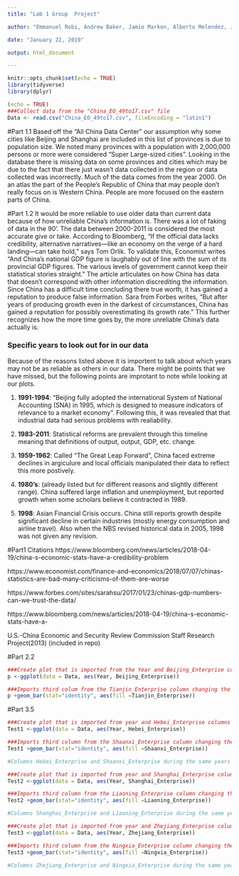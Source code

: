 ```yaml
---
title: "Lab 1 Group  Project"

author: "Emmanuel Robi, Andrew Baker, Jamie Marken, Alberto Melendez, James Lyou"

date: "January 22, 2019"

output: html_document

---
```

```r
knitr::opts_chunk$set(echo = TRUE)
library(tidyverse)
library(dplyr)
```

```r
(echo = TRUE)
###Collect data from the "China_EO_49to17.csv" file
Data <- read.csv("China_EO_49to17.csv", fileEncoding = "latin1")
```

#Part 1.1
  Based off the “All China Data Center” our assumption why some cities like Beijing and Shanghai are included in this list of provinces is due to population size. We noted many provinces with a population with 2,000,000 persons or more were considered “Super Large-sized cities”. 
  Looking in the database there is missing data on some provinces and cities which may be due to the fact that there just wasn’t data collected in the region or data collected was incorrectly. Much of the data comes from the year 2000. On an atlas the part of the People’s Republic of China that may people don’t really focus on is Western China. People are more focused on the eastern parts of China. 
  
#Part 1.2
  It would be more reliable to use older data than current data because of how unreliable China’s information is. There was a lot of faking of data in the 90’. The data between 2000-2011 is considered the most accurate give or take. According to Bloomberg, “If the official data lacks credibility, alternative narratives—like an economy on the verge of a hard landing—can take hold,” says Tom Orlik. To validate this, Economist writes “And China’s national GDP figure is laughably out of line with the sum of its provincial GDP figures. The various levels of government cannot keep their statistical stories straight.” The article articulates on how China has data that doesn’t correspond with other information discrediting the information. Since China has a difficult time concluding there true worth, it has gained a reputation to produce false information. Sara from Forbes writes, “But after years of producing growth even in the darkest of circumstances, China has gained a reputation for possibly overestimating its growth rate.” This further recognizes how the more time goes by, the more unreliable China’s data actually is. 
  
### Specific years to look out for in our data

Because of the reasons listed above it is importent to talk about which years may not be as reliable as others in our data. There might be points that we have missed, but the following points are improtant to note while looking at our plots.

1. __1991-1994__: "Beijing fully adopted the international System of National Accounting (SNA) in 1995, which is designed to measure indicators of relevance to a market economy". Following this, it was revealed that that industrial data had serious problems with realiability. 

2. __1983-2011__: Statistical reforms are prevalent through this timeline meaning that definitions of output, output, GDP, etc. change. 

3. __1959-1962__: Called "The Great Leap Forward", China faced extreme declines in argiculure and local officials manipulated their data to reflect this more postively.

4. __1980's__: (already listed but for different reasons and slightly different range). China suffered large inflation and unemployment, but reported growth when some scholars believe it contracted in 1989.

5. __1998__: Asian Financial Crisis occurs. China still reports growth despite significant decline in certain industries (mostly energy consumption and airline travel). Also when the NBS revised historical data in 2005, 1998 was not given any revision.

#Part1 Citations
https://www.bloomberg.com/news/articles/2018-04-19/china-s-economic-stats-have-a-credibility-problem

https://www.economist.com/finance-and-economics/2018/07/07/chinas-statistics-are-bad-many-criticisms-of-them-are-worse 

https://www.forbes.com/sites/sarahsu/2017/01/23/chinas-gdp-numbers-can-we-trust-the-data/ 

https://www.bloomberg.com/news/articles/2018-04-19/china-s-economic-stats-have-a- 

U.S.-China Economic and Security Review Commission Staff Research Project(2013) (included in repo)

#Part 2.2
```r
###Create plot that is imported from the Year and Beijing_Enterprise columns
p <-ggplot(data = Data, aes(Year, Beijing_Enterprise))

###Imports third colum from the Tianjin_Enterprise column changing the bar to a different shade of blue 
p +geom_bar(stat="identity", aes(fill =Tianjin_Enterprise))
```

#Part 3.5 
```r
###Create plot that is imported from year and Hebei_Enterprise columns 
Test1 <-ggplot(data = Data, aes(Year, Hebei_Enterprise))

###Imports third column from the Shaanxi_Enterprise column changing the bar to a different shade of blue
Test1 +geom_bar(stat="identity", aes(fill =Shaanxi_Enterprise))

#Columns Hebei_Enterprise and Shaanxi_Enterprise during the same years shows a correlation. The provinces show correlation in incline and decline during the same periods of time.
```

```r
###Create plot that is imported from year and Shanghai_Enterprise columns 
Test2 <-ggplot(data = Data, aes(Year, Shanghai_Enterprise))

###Imports third column from the Liaoning_Enterprise column changing the bar to a different shade of blue
Test2 +geom_bar(stat="identity", aes(fill =Liaoning_Enterprise))

#Columns Shanghai_Enterprise and Liaoning_Enterprise during the same years show a correlation later in the years. Earlier, there doesnt seem to be any correlation
```

```r
###Create plot that is imported from year and Zhejiang_Enterprise columns 
Test3 <-ggplot(data = Data, aes(Year, Zhejiang_Enterprise))

###Imports third column from the Ningxia_Enterprise column changing the bar to a different shade of blue
Test3 +geom_bar(stat="identity", aes(fill =Ningxia_Enterprise))

#Columns Zhejiang_Enterprise and Ningxia_Enterprise during the same years show a correlation. The provinces show correlation in incline and decline during the same period of time.
```
